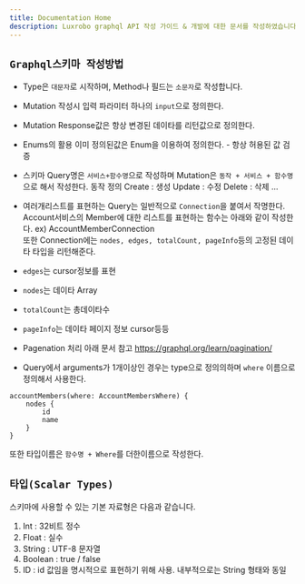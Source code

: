 ```yaml
---
title: Documentation Home
description: Luxrobo graphql API 작성 가이드 & 개발에 대한 문서를 작성하였습니다.
---
```


## `Graphql스키마 작성방법`
* Type은 `대문자`로 시작하며, Method나 필드는 `소문자`로 작성합니다. 
* Mutation 작성시 입력 파라미터 하나의 `input`으로 정의한다.  
* Mutation Response값은 항상 변경된 데이타를 리턴값으로 정의한다. 
* Enums의 활용 이미 정의된값은 Enum을 이용하여 정의한다. -  항상 허용된 값 검증
* 스키마 Query명은 `서비스+함수명`으로 작성하며 Mutation은 `동작 + 서비스 + 함수명`으로 해서 작성한다. 
동작 정의 
Create : 생성
Update : 수정 
Delete : 삭제
... 

* 여러개리스트를 표현하는 Query는 일반적으로 `Connection`을 붙여서 작명한다. 
Account서비스의 Member에 대한 리스트를 표현하는 함수는 아래와 같이 작성한다. 
ex) AccountMemberConnection  
또한 Connection에는 `nodes, edges, totalCount, pageInfo`등의 고정된 데이타 타입을 리턴해준다. 

* `edges`는 cursor정보를 표현 
* `nodes`는 데이타 Array
* `totalCount`는 총데이타수 
* `pageInfo`는 데이타 페이지 정보 cursor등등


* Pagenation 처리 아래 문서 참고
https://graphql.org/learn/pagination/
* Query에서 arguments가 1개이상인 경우는 type으로 정의의하며 `where` 이름으로 정의해서 사용한다. 

```js:title=ex)accountMembers
accountMembers(where: AccountMembersWhere) {
    nodes {
        id
        name
    }
}
```

또한 타입이름은 `함수명 + Where`를 더한이름으로 작성한다. 


## `타입(Scalar Types)`

스키마에 사용할 수 있는 기본 자료형은 다음과 같습니다.


1. Int : 32비트 정수
2. Float : 실수
3. String : UTF-8 문자열
4. Boolean : true / false
5. ID : id 값임을 명시적으로 표현하기 위해 사용. 내부적으로는 String 형태와 동일
